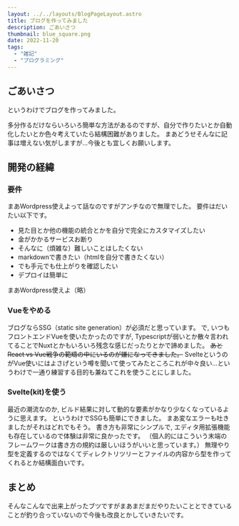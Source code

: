 ```yaml
---
layout: ../../layouts/BlogPageLayout.astro
title: ブログを作ってみました
description: ごあいさつ
thumbnail: blue_square.png
date: 2022-11-20
tags:
  - "雑記"
  - "プログラミング"
---
```


## ごあいさつ

というわけでブログを作ってみました。

多分作るだけならいろいろ簡単な方法があるのですが、自分で作りたいとか自動化したいとか色々考えていたら結構困難がありました。
まあどうせそんなに記事は増えない気がしますが...今後とも宜しくお願いします。

## 開発の経緯

### 要件

まあWordpress使えよって話なのですがアンチなので無理でした。
要件はだいたい以下です。

- 見た目とか他の機能の統合とかを自分で完全にカスタマイズしたい
- 金がかかるサービスお断り
- そんなに（煩雑な）難しいことはしたくない
- markdownで書きたい（htmlを自分で書きたくない）
- でも手元でも仕上がりを確認したい
- デプロイは簡単に

まあWordpress使えよ（略）

### Vueをやめる

ブログならSSG（static site generation）が必須だと思っています。
で, いつもフロントエンドVueを使いたかったのですが, Typescriptが弱いとか散々言われてることでNuxtとかもいろいろ残念な感じだったりとかで諦めました。
~~あとReact vs Vue戦争の範疇の中にいるのが嫌になってきました。~~
SvelteというのがVue使いにはよさげという噂を聞いて使ってみたところこれが中々良い...というわけで一通り練習する目的も兼ねてこれを使うことにしました。

### Svelte(kit)を使う

最近の潮流なのか, ビルド結果に対して動的な要素がかなり少なくなっているように思えます。
というわけでSSGも簡単にできました。
まあ変なエラーも吐きましたがそれはどれでもそう。
書き方も非常にシンプルで, エディタ用拡張機能も存在しているので体験は非常に良かったです。
（個人的にはこういう末端のフレームワークは書き方の規約は厳しいほうがいいと思っています。）
無理やり型を定義するのではなくてディレクトリツリーとファイルの内容から型を作ってくれるとか結構面白いです。

## まとめ

そんなこんなで出来上がったブツですがまあまだまだやりたいこととできていることが釣り合っていないので今後も改良とかしていきたいです。
